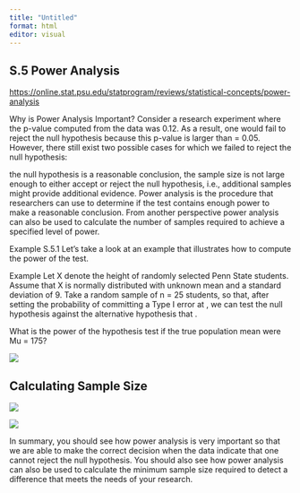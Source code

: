 ```yaml
---
title: "Untitled"
format: html
editor: visual
---
```


## S.5 Power Analysis

<https://online.stat.psu.edu/statprogram/reviews/statistical-concepts/power-analysis>

Why is Power Analysis Important? Consider a research experiment where the p-value computed from the data was 0.12. As a result, one would fail to reject the null hypothesis because this p-value is larger than = 0.05. However, there still exist two possible cases for which we failed to reject the null hypothesis:

the null hypothesis is a reasonable conclusion, the sample size is not large enough to either accept or reject the null hypothesis, i.e., additional samples might provide additional evidence. Power analysis is the procedure that researchers can use to determine if the test contains enough power to make a reasonable conclusion. From another perspective power analysis can also be used to calculate the number of samples required to achieve a specified level of power.

Example S.5.1 Let's take a look at an example that illustrates how to compute the power of the test.

Example Let X denote the height of randomly selected Penn State students. Assume that X is normally distributed with unknown mean and a standard deviation of 9. Take a random sample of n = 25 students, so that, after setting the probability of committing a Type I error at , we can test the null hypothesis against the alternative hypothesis that .

What is the power of the hypothesis test if the true population mean were Mu = 175?

![](power_analysis.png)

## Calculating Sample Size

![](sz.png)

![](sz_2.png)

In summary, you should see how power analysis is very important so that we are able to make the correct decision when the data indicate that one cannot reject the null hypothesis. You should also see how power analysis can also be used to calculate the minimum sample size required to detect a difference that meets the needs of your research.
